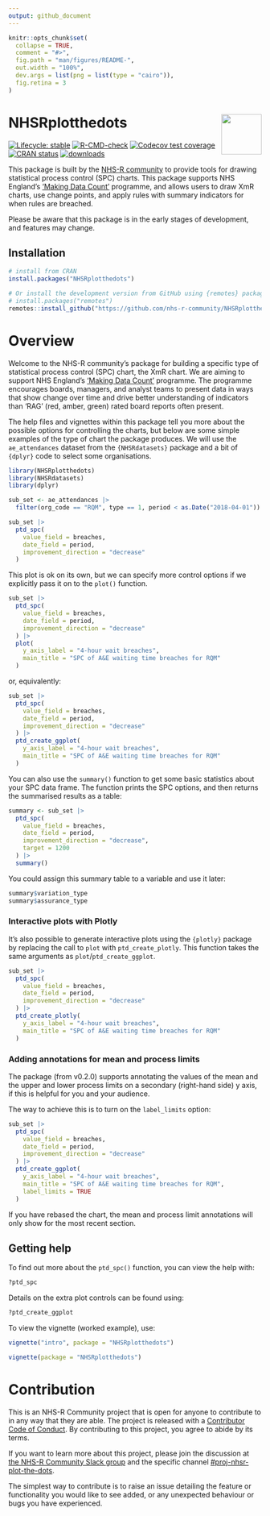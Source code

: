 ```yaml
---
output: github_document
---
```


<!-- README.md is generated from README.Rmd. Please edit that file -->

```r
knitr::opts_chunk$set(
  collapse = TRUE,
  comment = "#>",
  fig.path = "man/figures/README-",
  out.width = "100%",
  dev.args = list(png = list(type = "cairo")),
  fig.retina = 3
)
```

# NHSRplotthedots <a alt="NHS-R Community's logo" href='https://nhsrcommunity.com/'><img src='https://nhs-r-community.github.io/assets/logo/nhsr-logo.png' align="right" height="80" /></a>

<!-- badges: start -->
[![Lifecycle: stable](https://img.shields.io/badge/lifecycle-stable-brightgreen.svg)](https://lifecycle.r-lib.org/articles/stages.html#stable)
[![R-CMD-check](https://github.com/nhs-r-community/NHSRplotthedots/workflows/R-CMD-check/badge.svg)](https://github.com/nhs-r-community/NHSRplotthedots/actions)
[![Codecov test coverage](https://codecov.io/gh/nhs-r-community/NHSRplotthedots/branch/main/graph/badge.svg)](https://app.codecov.io/gh/nhs-r-community/NHSRplotthedots?branch=main)
[![CRAN status](https://www.r-pkg.org/badges/version/NHSRplotthedots)](https://CRAN.R-project.org/package=NHSRplotthedots)
[![downloads](https://cranlogs.r-pkg.org/badges/grand-total/NHSRplotthedots)](https://CRAN.R-project.org/package=NHSRplotthedots)
<!-- badges: end -->

This package is built by the [NHS-R community][nhsr] to provide tools for drawing statistical process control (SPC)
charts. This package supports NHS England's ['Making Data Count'][mdc] programme, and allows users to draw XmR charts,
use change points, and apply rules with summary indicators for when rules are breached.

Please be aware that this package is in the early stages of development, and features may change.

## Installation

```r
# install from CRAN
install.packages("NHSRplotthedots")

# Or install the development version from GitHub using {remotes} package:
# install.packages("remotes")
remotes::install_github("https://github.com/nhs-r-community/NHSRplotthedots", build_vignettes = TRUE)
```

# Overview

Welcome to the NHS-R community's package for building a specific type of statistical process control (SPC) chart, the XmR chart.
  We are aiming to support NHS England's ['Making Data Count'][mdc] programme.
  The programme encourages boards, managers, and analyst teams to present data in ways that show change over time and drive better understanding of indicators than 'RAG' (red, amber, green) rated board reports often present.

The help files and vignettes within this package tell you more about the possible options for controlling the charts, but below are some simple examples of the type of chart the package produces.
  We will use the `ae_attendances` dataset from the `{NHSRdatasets}` package and a bit of `{dplyr}` code to select some organisations.

```r
library(NHSRplotthedots)
library(NHSRdatasets)
library(dplyr)

sub_set <- ae_attendances |>
  filter(org_code == "RQM", type == 1, period < as.Date("2018-04-01"))

sub_set |>
  ptd_spc(
    value_field = breaches,
    date_field = period,
    improvement_direction = "decrease"
  )
```  

This plot is ok on its own, but we can specify more control options if we explicitly pass it on to the `plot()` function.

```r
sub_set |>
  ptd_spc(
    value_field = breaches,
    date_field = period,
    improvement_direction = "decrease"
  ) |>
  plot(
    y_axis_label = "4-hour wait breaches",
    main_title = "SPC of A&E waiting time breaches for RQM"
  )
```

or, equivalently:

```r
sub_set |>
  ptd_spc(
    value_field = breaches,
    date_field = period,
    improvement_direction = "decrease"
  ) |>
  ptd_create_ggplot(
    y_axis_label = "4-hour wait breaches",
    main_title = "SPC of A&E waiting time breaches for RQM"
  )
```

You can also use the `summary()` function to get some basic statistics about your SPC data frame.
The function prints the SPC options, and then returns the summarised results as a table:

```r
summary <- sub_set |>
  ptd_spc(
    value_field = breaches,
    date_field = period,
    improvement_direction = "decrease",
    target = 1200
  ) |>
  summary()
```

You could assign this summary table to a variable and use it later:

```r
summary$variation_type
summary$assurance_type
```


### Interactive plots with Plotly

It's also possible to generate interactive plots using the `{plotly}` package by replacing the call to `plot` with `ptd_create_plotly`.
    This function takes the same arguments as `plot`/`ptd_create_ggplot`.

```r
sub_set |>
  ptd_spc(
    value_field = breaches,
    date_field = period,
    improvement_direction = "decrease"
  ) |>
  ptd_create_plotly(
    y_axis_label = "4-hour wait breaches",
    main_title = "SPC of A&E waiting time breaches for RQM"
  )
```


### Adding annotations for mean and process limits

The package (from v0.2.0) supports annotating the values of the mean and the
  upper and lower process limits on a secondary (right-hand side) y axis,
  if this is helpful for you and your audience.

The way to achieve this is to turn on the `label_limits` option:

```r
sub_set |>
  ptd_spc(
    value_field = breaches,
    date_field = period,
    improvement_direction = "decrease"
  ) |>
  ptd_create_ggplot(
    y_axis_label = "4-hour wait breaches",
    main_title = "SPC of A&E waiting time breaches for RQM",
    label_limits = TRUE
  )
```

If you have rebased the chart, the mean and process limit annotations will only show for the most recent section.


## Getting help

To find out more about the `ptd_spc()` function, you can view the help with:

```r
?ptd_spc
```

Details on the extra plot controls can be found using:

```r
?ptd_create_ggplot
```

To view the vignette (worked example), use:

```r
vignette("intro", package = "NHSRplotthedots")

vignette(package = "NHSRplotthedots")
```

# Contribution

This is an NHS-R Community project that is open for anyone to contribute to in any way that they are able.
  The project is released with a [Contributor Code of Conduct][coc].
  By contributing to this project, you agree to abide by its terms.

If you want to learn more about this project, please join the discussion at
  [the NHS-R Community Slack group][nhsr-slack] and the specific channel 
  [#proj-nhsr-plot-the-dots][ptd-slack-channel]. 

The simplest way to contribute is to raise an issue detailing the feature or functionality you would like to see added, or any unexpected behaviour or bugs you have experienced.

[nhsr]: https://nhsrcommunity.com
[mdc]: https://www.england.nhs.uk/publication/making-data-count/
[coc]: https://contributor-covenant.org/version/2/1/CODE_OF_CONDUCT.html
[nhsr-slack]: https://nhsrcommunity.slack.com/
[ptd-slack-channel]: https://nhsrcommunity.slack.com/archives/CSVD4SYF3
